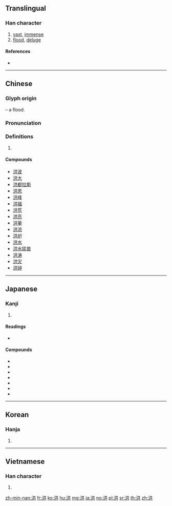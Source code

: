 {{character info/new}}
{{also|洚}}
==Translingual==

===Han character===
{{Han char|rn=85|rad=水|as=06|sn=9|four=34181|canj=ETC|ids=⿰氵共}}

# [[vast]], [[immense]]
# [[flood]], [[deluge]]

====References====
* {{Han ref|kx=0621.210|dkj=17402|dj=1017.130|hdz=31602.040|uh=6D2A|ud=27946|bh=AC78|bd=44152}}

----

==Chinese==
{{zh-forms}}

===Glyph origin===
{{Han etym}}
{{Han compound|水|t1=water|共|c2=p|c1=s|ls=psc}} – a flood.

===Pronunciation===
{{zh-pron
|m=hóng
|c=hung4
|h=pfs=
|md=
|mn=hông/âng
|mn_note=hông - literary; âng - vernacular
|w=
|mc=y
|oc=y
|cat=
}}

===Definitions===
{{zh-hanzi}}

# {{rfdef|lang=zh}}

====Compounds====
* [[洪波]]
* [[洪大]]
* [[洪都拉斯]]
* [[洪恩]]
* [[洪峰]]
* [[洪福]]
* [[洪荒]]
* [[洪亮]]
* [[洪量]]
* [[洪流]]
* [[洪炉]]
* [[洪水]]
* [[洪水猛兽]]
* [[洪涛]]
* [[洪灾]]
* [[洪钟]]

----

==Japanese==

===Kanji===
{{ja-kanji|grade=c|rs=水06}}

# {{defn|lang=ja|sort=水06}}

====Readings====
* {{ja-readings|goon=[[ぐ]] (gu) {{non-joyo-reading}}|kanon=[[こう]] (kō)|kun=[[おおみず]] (ōmizu)}}

====Compounds====
* {{ja-r|洪牙利|^ハンガリー}}
* {{ja-r|洪水|こうずい}}
* {{ja-r|洪積|こうせき}}
* {{ja-r|洪積世|こうせきせい}}
* {{ja-r|洪積層|こうせきそう}}
* {{ja-r|洪大|こうだい}}
* {{ja-r|日洪親善|^にっこう しんぜん}}

----

==Korean==

===Hanja===
{{ko-hanja|hangeul=홍|eumhun=|rv=hong|mr=hong|y=hong}}

# {{defn|lang=ko|sort=水06}}

----

==Vietnamese==

===Han character===
{{vi-hantu|[[hồng]], [[hòng]]|rs=水06}}

# {{defn|lang=vi|sort=水06}}

[[zh-min-nan:洪]]
[[fr:洪]]
[[ko:洪]]
[[hu:洪]]
[[mg:洪]]
[[ja:洪]]
[[no:洪]]
[[pl:洪]]
[[sr:洪]]
[[th:洪]]
[[zh:洪]]